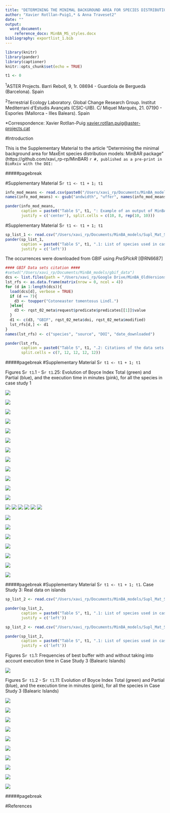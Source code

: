 ```yaml
---
title: "DETERMINING THE MINIMAL BACKGROUND AREA FOR SPECIES DISTRIBUTION MODELS: MinBAR PACKAGE. SUPPLEMENTARY MATERIAL"
author: "Xavier Rotllan-Puig1,* & Anna Traveset2"
date: ""
output: 
  word_document:
    reference_docx: MinBA_MS_styles.docx
bibliography: exportlist_1.bib
---
```


```r
library(knitr)
library(pander)
library(captioner)
knitr::opts_chunk$set(echo = TRUE)
```
```r
t1 <- 0
```


^1^ASTER Projects. Barri Reboll, 9, 1r. 08694 - Guardiola de Berguedà (Barcelona). Spain

^2^Terrestrial Ecology Laboratory. Global Change Research Group. Institut Mediterrani d’Estudis Avançats (CSIC-UIB). C/ Miquel Marqués, 21. 07190 - Esporles (Mallorca - Illes Balears). Spain

*Correspondence: Xavier Rotllan-Puig <xavier.rotllan.puig@aster-projects.cat>



#Introduction

This is the Supplementary Material to the article “Determining the minimal background area for MaxEnt species distribution models: MinBAR package” (https://github.com/xavi_rp-rp/MinBAR) `r #, published as a pre-print in BioRxiv with the DOI: `

#####pagebreak

#Supplementary Material S`r t1 <- t1 + 1; t1`

```r
info_mod_means <- read.csv(paste0("/Users/xavi_rp/Documents/MinBA_models", "/minba_20190622_maxnet/results_pru_spi/info_mod_means_pru_spi.csv"), header = TRUE)
names(info_mod_means) <- gsub("andwidth", "uffer", names(info_mod_means))

pander(info_mod_means,
       caption = paste0("Table S", t1, ": Example of an output of MinBAR. Buffer in km."),
       justify = c('center'), split.cells = c(10, 8, rep(10, 10)))
```

\newline 
\newline 


#Supplementary Material S`r t1 <- t1 + 1; t1`

```r

sp_list_1 <- read.csv("/Users/xavi_rp/Documents/MinBA_models/Supl_Mat_Specs.csv", header = TRUE, sep = ";")[, 1:2]
pander(sp_list_1,
       caption = paste0("Table S", t1, ".1: List of species used in case study 1"),
       justify = c('left'))
```

The occurrences were downloaded from GBIF using *PreSPickR* [@RN6687]

\newline 
\newline 
\newline 

```r
#### GBIF Data sets citation ####
#setwd("/Users/xavi_rp/Documents/MinBA_models/gbif_data")
dcs <- list.files(path = "/Users/xavi_rp/Google Drive/MinBA_OldVersions/gbif_data", pattern = "*.RData$", full.names = TRUE)
lst_rfs <- as.data.frame(matrix(nrow = 0, ncol = 4))
for (d in 1:length(dcs)){
  load(dcs[d], verbose = TRUE)
  if (d == 7){
    d3 <- toupper("Cotoneaster tomentosus Lindl.")
  }else{
    d3 <- rqst_02_meta$request$predicate$predicates[[1]]$value
  }
  d1 <- c(d3, "GBIF", rqst_02_meta$doi, rqst_02_meta$modified)
  lst_rfs[d,] <- d1
}
names(lst_rfs) <- c("species", "source", "DOI", "date_downloaded")
```

```r
pander(lst_rfs, 
       caption = paste0("Table S", t1, ".2: Citations of the data sets downloaded from GBIF and used in case study 1"),
       split.cells = c(7, 12, 12, 12, 12))
```



#####pagebreak
#Supplementary Material S`r t1 <- t1 + 1; t1`

Figures S`r t1`.1 - S`r t1`.25: Evolution of Boyce Index Total (green) and Partial (blue), and the execution time in minutes (pink), for all the species in case study 1

![](/Users/xavi_rp/Documents/MinBA_models/minba_20190622_maxnet/results_pin_syl/boyce_buffer_pin_syl_part_tot.png)

![](/Users/xavi_rp/Documents/MinBA_models/minba_20190622_maxnet/results_que_ile/boyce_buffer_que_ile_part_tot.png)

![](/Users/xavi_rp/Documents/MinBA_models/minba_20190622_maxnet/results_fag_syl/boyce_buffer_fag_syl_part_tot.png)

![](/Users/xavi_rp/Documents/MinBA_models/minba_20190622_maxnet/results_fra_exc/boyce_buffer_fra_exc_part_tot.png)

![](/Users/xavi_rp/Documents/MinBA_models/minba_20190622_maxnet/results_que_pet/boyce_buffer_que_pet_part_tot.png)

![](/Users/xavi_rp/Documents/MinBA_models/minba_20190622_maxnet/results_que_rob/boyce_buffer_que_rob_part_tot.png)

![](/Users/xavi_rp/Documents/MinBA_models/minba_20190622_maxnet/results_que_pyr/boyce_buffer_que_pyr_part_tot.png)

![](/Users/xavi_rp/Documents/MinBA_models/minba_20190622_maxnet/results_que_sub/boyce_buffer_que_sub_part_tot.png)

![](/Users/xavi_rp/Documents/MinBA_models/minba_20190622_maxnet/results_abi_alb/boyce_buffer_abi_alb_part_tot.png)

![](/Users/xavi_rp/Documents/MinBA_models/minba_20190622_maxnet/results_ace_pla/boyce_buffer_ace_pla_part_tot.png)

![](/Users/xavi_rp/Documents/MinBA_models/minba_20190622_maxnet/results_aln_glu/boyce_buffer_aln_glu_part_tot.png)

![](/Users/xavi_rp/Documents/MinBA_models/minba_20190622_maxnet/results_jun_oxy/boyce_buffer_jun_oxy_part_tot.png)

![](/Users/xavi_rp/Documents/MinBA_models/minba_20190622_maxnet/results_arb_une/boyce_buffer_arb_une_part_tot.png)
![](/Users/xavi_rp/Documents/MinBA_models/minba_20190622_maxnet/results_cra_mon/boyce_buffer_cra_mon_part_tot.png)
![](/Users/xavi_rp/Documents/MinBA_models/minba_20190622_maxnet/results_pru_spi/boyce_buffer_pru_spi_part_tot.png)
![](/Users/xavi_rp/Documents/MinBA_models/minba_20190622_maxnet/results_bux_sem/boyce_buffer_bux_sem_part_tot.png)
![](/Users/xavi_rp/Documents/MinBA_models/minba_20190622_maxnet/results_cot_tom/boyce_buffer_cot_tom_part_tot.png)
![](/Users/xavi_rp/Documents/MinBA_models/minba_20190622_maxnet/results_vio_mir/boyce_buffer_vio_mir_part_tot.png)

![](/Users/xavi_rp/Documents/MinBA_models/minba_20190622_maxnet/results_dip_eru/boyce_buffer_dip_eru_part_tot.png)

![](/Users/xavi_rp/Documents/MinBA_models/minba_20190622_maxnet/results_cen_alb/boyce_buffer_cen_alb_part_tot.png)

![](/Users/xavi_rp/Documents/MinBA_models/minba_20190622_maxnet/results_ger_luc/boyce_buffer_ger_luc_part_tot.png)

![](/Users/xavi_rp/Documents/MinBA_models/minba_20190622_maxnet/results_lin_alp/boyce_buffer_lin_alp_part_tot.png)

![](/Users/xavi_rp/Documents/MinBA_models/minba_20190622_maxnet/results_pis_ter/boyce_buffer_pis_ter_part_tot.png)

![](/Users/xavi_rp/Documents/MinBA_models/minba_20190622_maxnet/results_leo_com/boyce_buffer_leo_com_part_tot.png)

![](/Users/xavi_rp/Documents/MinBA_models/minba_20190622_maxnet/results_lot_edu/boyce_buffer_lot_edu_part_tot.png)


#####pagebreak
#Supplementary Material S`r t1 <- t1 + 1; t1`. Case Study 3: Real data on islands

```r
sp_list_2 <- read.csv("/Users/xavi_rp/Documents/MinBA_models/Supl_Mat_Specs.csv", header = TRUE, sep = ";")[, 3:4]

pander(sp_list_2,
       caption = paste0("Table S", t1, ".1: List of species used in case study 3 (Balearic Islands)"),
       justify = c('left'))
```

\newline 
\newline 
\newline 


```r
sp_list_2 <- read.csv("/Users/xavi_rp/Documents/MinBA_models/Supl_Mat_Specs.csv", header = TRUE, sep = ";")[, 3:4]

pander(sp_list_2,
       caption = paste0("Table S", t1, ".1: List of species used in case study 3 (Balearic Islands)"),
       justify = c('left'))
```

\newline 
\newline 
\newline 



Figures S`r t1`.1: Frequencies of best buffer with and without taking into account execution time in Case Study 3 (Balearic Islands)

![](/Users/xavi_rp/Documents/MinBA_models/minba_20190622_maxnet_balears/BestBuffers.png)



Figures S`r t1`.2 - S`r t1`.11: Evolution of Boyce Index Total (green) and Partial (blue), and the execution time in minutes (pink), for all the species in Case Study 3 (Balearic Islands)

![](/Users/xavi_rp/Documents/MinBA_models/minba_20190622_maxnet_balears/results_arb_une/boyce_buffer_arb_une_part_tot.png)

![](/Users/xavi_rp/Documents/MinBA_models/minba_20190622_maxnet_balears/results_asp_aes/boyce_buffer_asp_aes_part_tot.png)

![](/Users/xavi_rp/Documents/MinBA_models/minba_20190622_maxnet_balears/results_cha_hum/boyce_buffer_cha_hum_part_tot.png)

![](/Users/xavi_rp/Documents/MinBA_models/minba_20190622_maxnet_balears/results_eph_fra/boyce_buffer_eph_fra_part_tot.png)

![](/Users/xavi_rp/Documents/MinBA_models/minba_20190622_maxnet_balears/results_hel_sto/boyce_buffer_hel_sto_part_tot.png)

![](/Users/xavi_rp/Documents/MinBA_models/minba_20190622_maxnet_balears/results_jun_oxy/boyce_buffer_jun_oxy_part_tot.png)

![](/Users/xavi_rp/Documents/MinBA_models/minba_20190622_maxnet_balears/results_pis_len/boyce_buffer_pis_len_part_tot.png)

![](/Users/xavi_rp/Documents/MinBA_models/minba_20190622_maxnet_balears/results_que_coc/boyce_buffer_que_coc_part_tot.png)

![](/Users/xavi_rp/Documents/MinBA_models/minba_20190622_maxnet_balears/results_rha_ala/boyce_buffer_rha_ala_part_tot.png)

![](/Users/xavi_rp/Documents/MinBA_models/minba_20190622_maxnet_balears/results_vib_tin/boyce_buffer_vib_tin_part_tot.png)




#####pagebreak

#References







